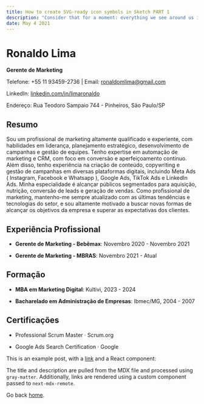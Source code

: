 ```yaml
---
title: How to create SVG-ready icon symbols in Sketch PART 1
description: "Consider that for a moment: everything we see around us is assumed to have had a cause and is contingent upon."
date: May 4 2021
---
```


# Ronaldo Lima

**Gerente de Marketing**

Telefone: +55 11 93459-2736 | Email: ronaldomlima@gmail.com

LinkedIn: [linkedin.com/in/limaronaldo](https://linkedin.com/in/limaronaldo)

Endereço: Rua Teodoro Sampaio 744 - Pinheiros, São Paulo/SP

## Resumo

Sou um profissional de marketing altamente qualificado e experiente, com habilidades em liderança, planejamento estratégico, desenvolvimento de campanhas e gestão de equipes. Tenho expertise em automação de marketing e CRM, com foco em conversão e aperfeiçoamento contínuo. Além disso, tenho experiência na criação de conteúdo, copywriting e gestão de campanhas em diversas plataformas digitais, incluindo Meta Ads ( Instagram, Facebook e Whatsapp ), Google Ads, TikTok Ads e LinkedIn Ads. Minha especialidade é alcançar públicos segmentados para aquisição, nutrição, conversão de leads e geração de vendas. Como profissional de marketing, mantenho-me sempre atualizado com as últimas tendências e tecnologias do setor, e sou altamente motivado a buscar novas formas de alcançar os objetivos da empresa e superar as expectativas dos clientes.

## Experiência Profissional

- **Gerente de Marketing - Bebêmax**: Novembro 2020 - Novembro 2021

- **Gerente de Marketing - MBRAS**: Novembro 2021 - Atual

## Formação

- **MBA em Marketing Digital**: Kultivi, 2023 - 2024

- **Bacharelado em Administração de Empresas**: Ibmec/MG, 2004 - 2007

## Certificações

- Professional Scrum Master · Scrum.org

- Google Ads Search Certification · Google

This is an example post, with a [link](https://nextjs.org) and a React component:

The title and description are pulled from the MDX file and processed using `gray-matter`. Additionally, links are rendered using a custom component passed to `next-mdx-remote`.

Go back [home](/).
